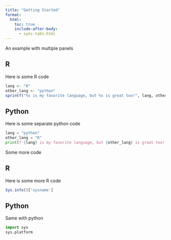 ```yaml
---
title: "Getting Started"
format:
  html:
    toc: true
    include-after-body:
      - sync-tabs.html
---
```



An example with multiple panels

::: panel-tabset
## R

Here is some R code

```r
lang <- "R"
other_lang <- "python"
sprintf("%s is my favorite language, but %s is great too!", lang, other_lang)
```

## Python

Here is some separate python code

```python
lang = "python"
other_lang = "R"
print(f'{lang} is my favorite language, but {other_lang} is great too!')
```

:::

Some more code

::: panel-tabset
## R

Here is some more R code

```r
Sys.info()['sysname']
```

## Python

Same with python
```python
import sys
sys.platform
```

:::
